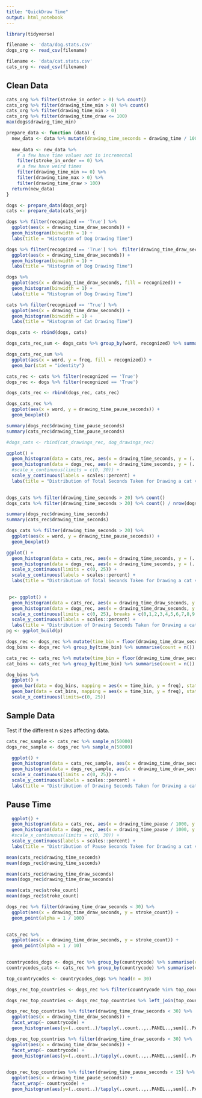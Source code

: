 ```yaml
---
title: "QuickDraw Time"
output: html_notebook
---
```


```r
library(tidyverse)
```

```r
filename <- 'data/dog.stats.csv'
dogs_org <- read_csv(filename)
```

```r
filename <- 'data/cat.stats.csv'
cats_org <- read_csv(filename)
```

## Clean Data

```r
cats_org %>% filter(stroke_in_order > 0) %>% count()
cats_org %>% filter(drawing_time_min > 0) %>% count()
cats_org %>% filter(drawing_time_min > 0) 
cats_org %>% filter(drawing_time_draw <= 100)
max(dogs$drawing_time_min)
```



```r
prepare_data <- function (data) {
  new_data <- data %>% mutate(drawing_time_seconds = drawing_time / 1000, drawing_time_draw_seconds = drawing_time_draw / 1000, drawing_time_pause_seconds = drawing_time_pause / 1000)
  
  new_data <- new_data %>% 
    # a few have time values not in incremental
    filter(stroke_in_order == 0) %>% 
    # a few have weird times
    filter(drawing_time_min >= 0) %>% 
    filter(drawing_time_max > 0) %>%
    filter(drawing_time_draw > 100)
  return(new_data)
}
```


```r
dogs <- prepare_data(dogs_org)
cats <- prepare_data(cats_org)
```


```r
dogs %>% filter(recognized == 'True') %>% 
  ggplot(aes(x = drawing_time_draw_seconds)) +
  geom_histogram(binwidth = 1) + 
  labs(title = "Histogram of Dog Drawing Time")
```

```r
dogs %>% filter(recognized == 'True') %>%  filter(drawing_time_draw_seconds < 25) %>%
  ggplot(aes(x = drawing_time_draw_seconds)) +
  geom_histogram(binwidth = 1) + 
  labs(title = "Histogram of Dog Drawing Time")
```

```r
dogs %>% 
  ggplot(aes(x = drawing_time_draw_seconds, fill = recognized)) +
  geom_histogram(binwidth = 1) + 
  labs(title = "Histogram of Dog Drawing Time")
```


```r
cats %>% filter(recognized == 'True') %>% 
  ggplot(aes(x = drawing_time_draw_seconds)) +
  geom_histogram(binwidth = 1) + 
  labs(title = "Histogram of Cat Drawing Time")
```

```r
dogs_cats <- rbind(dogs, cats)
```

```r
dogs_cats_rec_sum <- dogs_cats %>% group_by(word, recognized) %>% summarise(count = n()) %>% mutate(freq = count / sum(count))
```


```r
dogs_cats_rec_sum %>%
  ggplot(aes(x = word, y = freq, fill = recognized)) +
  geom_bar(stat = "identity")
```



```r
cats_rec <- cats %>% filter(recognized == 'True')
dogs_rec <- dogs %>% filter(recognized == 'True')
```

```r
dogs_cats_rec <- rbind(dogs_rec, cats_rec)
```

```r
dogs_cats_rec %>%
  ggplot(aes(x = word, y = drawing_time_pause_seconds)) +
  geom_boxplot()
```

```r
summary(dogs_rec$drawing_time_pause_seconds)
summary(cats_rec$drawing_time_pause_seconds)
```


```r
#dogs_cats <- rbind(cat_drawings_rec, dog_drawings_rec)
```


```r
ggplot() +
  geom_histogram(data = cats_rec, aes(x = drawing_time_seconds, y = (..count..)/sum(..count..)), alpha = 0.6, fill = 'red', binwidth = 1) +
  geom_histogram(data = dogs_rec, aes(x = drawing_time_seconds, y = (..count..)/sum(..count..)), alpha = 0.6, fill = 'blue', binwidth = 1) +
  #scale_x_continuous(limits = c(0, 30)) + 
  scale_y_continuous(labels = scales::percent) +
  labs(title = "Distribution of Total Seconds Taken for Drawing a cat vs a dog", y = "", x = "Drawing Time (sec)")
  
```


```r
dogs_cats %>% filter(drawing_time_seconds > 20) %>% count()
dogs_cats %>% filter(drawing_time_seconds > 20) %>% count() / nrow(dogs_cats)
```

```r
summary(dogs_rec$drawing_time_seconds)
summary(cats_rec$drawing_time_seconds)
```


```r
dogs_cats %>% filter(drawing_time_seconds > 20) %>%
  ggplot(aes(x = word, y = drawing_time_pause_seconds)) + 
  geom_boxplot()
```


```r
ggplot() +
  geom_histogram(data = cats_rec, aes(x = drawing_time_seconds, y = (..count..)/sum(..count..)), alpha = 0.6, fill = 'red', binwidth = 1) +
  geom_histogram(data = dogs_rec, aes(x = drawing_time_seconds, y = (..count..)/sum(..count..)), alpha = 0.6, fill = 'blue', binwidth = 1) +
  scale_x_continuous(limits = c(0, 25)) + 
  scale_y_continuous(labels = scales::percent) +
  labs(title = "Distribution of Total Seconds Taken for Drawing a cat vs a dog", y = "", x = "Drawing Time (sec)")
  
```

```r
 p<- ggplot() +
  geom_histogram(data = cats_rec, aes(x = drawing_time_draw_seconds, y = (..count..)/sum(..count..)), alpha = 0.6, fill = 'red', binwidth = 1, center = 0, closed = 'left') +
  geom_histogram(data = dogs_rec, aes(x = drawing_time_draw_seconds, y = (..count..)/sum(..count..)), alpha = 0.6, fill = 'blue', binwidth = 1, center = 0, closed = 'left') +
  scale_x_continuous(limits = c(0, 25), breaks = c(0,1,2,3,4,5,6,7,8,9,10)) + 
  scale_y_continuous(labels = scales::percent) +
  labs(title = "Distribution of Drawing Seconds Taken for Drawing a cat vs a dog", y = "", x = "Drawing Time (sec)")
pg <- ggplot_build(p)
```


```r
dogs_rec <- dogs_rec %>% mutate(time_bin = floor(drawing_time_draw_seconds))
dog_bins <- dogs_rec %>% group_by(time_bin) %>% summarise(count = n()) %>% mutate( freq = count / sum(count))
```

```r
cats_rec <- cats_rec %>% mutate(time_bin = floor(drawing_time_draw_seconds))
cat_bins <- cats_rec %>% group_by(time_bin) %>% summarise(count = n()) %>% mutate( freq = count / sum(count))
```

```r
dog_bins %>%
  ggplot() + 
  geom_bar(data = dog_bins, mapping = aes(x = time_bin, y = freq), stat='identity', fill = 'blue', alpha = 0.6) + 
  geom_bar(data = cat_bins, mapping = aes(x = time_bin, y = freq), stat='identity', fill = 'red', alpha = 0.6) + 
  scale_x_continuous(limits=c(0, 25))
```


## Sample Data

Test if the different n sizes affecting data.

```r
cats_rec_sample <- cats_rec %>% sample_n(50000)
dogs_rec_sample <- dogs_rec %>% sample_n(50000)
```


```r
  ggplot() +
  geom_histogram(data = cats_rec_sample, aes(x = drawing_time_draw_seconds, y = (..count..)/sum(..count..)), alpha = 0.6, fill = 'red', binwidth = 1) +
  geom_histogram(data = dogs_rec_sample, aes(x = drawing_time_draw_seconds, y = (..count..)/sum(..count..)), alpha = 0.6, fill = 'blue', binwidth = 1) +
  scale_x_continuous(limits = c(0, 25)) + 
  scale_y_continuous(labels = scales::percent) +
  labs(title = "Distribution of Drawing Seconds Taken for Drawing a cat vs a dog", y = "", x = "Drawing Time (sec)")
```

## Pause Time

```r
  ggplot() +
  geom_histogram(data = cats_rec, aes(x = drawing_time_pause / 1000, y = (..count..)/sum(..count..)), alpha = 0.6, fill = 'red', binwidth = 1) +
  geom_histogram(data = dogs_rec, aes(x = drawing_time_pause / 1000, y = (..count..)/sum(..count..)), alpha = 0.6, fill = 'blue', binwidth = 1) +
  #scale_x_continuous(limits = c(0, 30)) + 
  scale_y_continuous(labels = scales::percent) +
  labs(title = "Distribution of Pause Seconds Taken for Drawing a cat vs a dog", y = "", x = "Drawing Time (sec)")
```



```r
mean(cats_rec$drawing_time_seconds)
mean(dogs_rec$drawing_time_seconds)
```


```r
mean(cats_rec$drawing_time_draw_seconds)
mean(dogs_rec$drawing_time_draw_seconds)
```


```r
mean(cats_rec$stroke_count)
mean(dogs_rec$stroke_count)
```

```r
dogs_rec %>% filter(drawing_time_draw_seconds < 30) %>%
  ggplot(aes(x = drawing_time_draw_seconds, y = stroke_count)) +
  geom_point(alpha = 1 / 100)
  
```

```r
cats_rec %>%
  ggplot(aes(x = drawing_time_draw_seconds, y = stroke_count)) +
  geom_point(alpha = 1 / 10)
  
```




```r
countrycodes_dogs <- dogs_rec %>% group_by(countrycode) %>% summarise(country_count = n()) %>% arrange(-country_count)
countrycodes_cats <- cats_rec %>% group_by(countrycode) %>% summarise(country_count = n()) %>% arrange(-country_count)
```

```r
top_countrycodes <- countrycodes_dogs %>% head(n = 30)
```

```r
dogs_rec_top_countries <- dogs_rec %>% filter(countrycode %in% top_countrycodes$countrycode)

dogs_rec_top_countries <- dogs_rec_top_countries %>% left_join(top_countrycodes, by = "countrycode")
```

```r
dogs_rec_top_countries %>% filter(drawing_time_draw_seconds < 30) %>%
  ggplot(aes(x = drawing_time_draw_seconds)) +
  facet_wrap(~ countrycode) +
  geom_histogram(aes(y=(..count..)/tapply(..count..,..PANEL..,sum)[..PANEL..]), binwidth = 1) 
```

```r
dogs_rec_top_countries %>% filter(drawing_time_draw_seconds < 30) %>%
  ggplot(aes(x = drawing_time_draw_seconds)) +
  facet_wrap(~ countrycode) +
  geom_histogram(aes(y=(..count..)/tapply(..count..,..PANEL..,sum)[..PANEL..]), binwidth = 1) 
  
```


```r
dogs_rec_top_countries %>% filter(drawing_time_pause_seconds < 15) %>%
  ggplot(aes(x = drawing_time_pause_seconds)) +
  facet_wrap(~ countrycode) +
  geom_histogram(aes(y=(..count..)/tapply(..count..,..PANEL..,sum)[..PANEL..]), binwidth = 1) 
  
```









